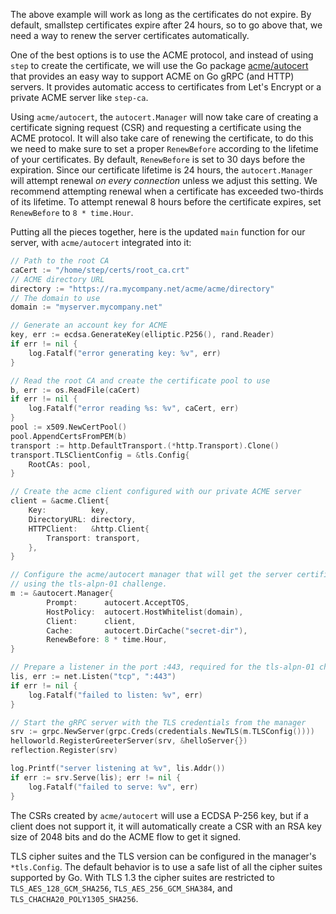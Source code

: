 The above example will work as long as the certificates do not expire. By
default, smallstep certificates expire after 24 hours, so to go above that, we
need a way to renew the server certificates automatically.

One of the best options is to use the ACME protocol, and instead of using `step`
to create the certificate, we will use the Go package
[acme/autocert](https://pkg.go.dev/golang.org/x/crypto/acme/autocert) that
provides an easy way to support ACME on Go gRPC (and HTTP) servers. It provides
automatic access to certificates from Let's Encrypt or a private ACME server
like `step-ca`.

Using `acme/autocert`, the `autocert.Manager` will now take care of creating a
certificate signing request (CSR) and requesting a certificate using the ACME
protocol. It will also take care of renewing the certificate, to do this we need
to make sure to set a proper `RenewBefore` according to the lifetime of your
certificates. By default, `RenewBefore` is set to 30 days before the expiration.
Since our certificate lifetime is 24 hours, the `autocert.Manager` will attempt renewal _on every connection_ unless we adjust this setting.
We recommend attempting renewal when a certificate has exceeded two-thirds of its lifetime.
To attempt renewal 8 hours before the certificate expires, set `RenewBefore` to `8 * time.Hour`.

Putting all the pieces together,
here is the updated `main` function for our server, with `acme/autocert` integrated into it:

```go
// Path to the root CA
caCert := "/home/step/certs/root_ca.crt"
// ACME directory URL
directory := "https://ra.mycompany.net/acme/acme/directory"
// The domain to use
domain := "myserver.mycompany.net"

// Generate an account key for ACME
key, err := ecdsa.GenerateKey(elliptic.P256(), rand.Reader)
if err != nil {
	log.Fatalf("error generating key: %v", err)
}

// Read the root CA and create the certificate pool to use
b, err := os.ReadFile(caCert)
if err != nil {
	log.Fatalf("error reading %s: %v", caCert, err)
}
pool := x509.NewCertPool()
pool.AppendCertsFromPEM(b)
transport := http.DefaultTransport.(*http.Transport).Clone()
transport.TLSClientConfig = &tls.Config{
	RootCAs: pool,
}

// Create the acme client configured with our private ACME server
client = &acme.Client{
	Key:          key,
	DirectoryURL: directory,
	HTTPClient:   &http.Client{
		Transport: transport,
	},
}

// Configure the acme/autocert manager that will get the server certificate
// using the tls-alpn-01 challenge.
m := &autocert.Manager{
		Prompt:      autocert.AcceptTOS,
		HostPolicy:  autocert.HostWhitelist(domain),
		Client:      client,
		Cache:       autocert.DirCache("secret-dir"),
		RenewBefore: 8 * time.Hour,
}

// Prepare a listener in the port :443, required for the tls-alpn-01 challenge
lis, err := net.Listen("tcp", ":443")
if err != nil {
	log.Fatalf("failed to listen: %v", err)
}

// Start the gRPC server with the TLS credentials from the manager
srv := grpc.NewServer(grpc.Creds(credentials.NewTLS(m.TLSConfig())))
helloworld.RegisterGreeterServer(srv, &helloServer{})
reflection.Register(srv)

log.Printf("server listening at %v", lis.Addr())
if err := srv.Serve(lis); err != nil {
	log.Fatalf("failed to serve: %v", err)
}
```

The CSRs created by `acme/autocert` will use a ECDSA P-256 key, but if a client
does not support it, it will automatically create a CSR with an RSA key size of
2048 bits and do the ACME flow to get it signed.

TLS cipher suites and the TLS version can be configured in the manager's
`*tls.Config`. The default behavior is to use a safe list of all the cipher suites
supported by Go. With TLS 1.3 the cipher suites are restricted to
`TLS_AES_128_GCM_SHA256`, `TLS_AES_256_GCM_SHA384`, and
`TLS_CHACHA20_POLY1305_SHA256`.
